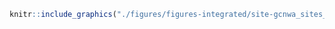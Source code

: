 <!-- #### Sites d’intérêt - GCNWA - Sites de coucher {-} -->


<!-- -------------------------------------------------- -->

```r
knitr::include_graphics("./figures/figures-integrated/site-gcnwa_sites_coucher.png")
```

<br>
